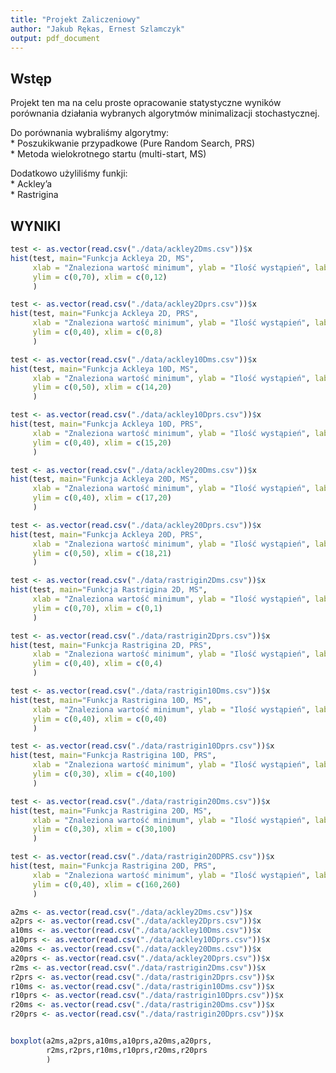 ```yaml
---
title: "Projekt Zaliczeniowy"
author: "Jakub Rękas, Ernest Szlamczyk"
output: pdf_document
---
```


## Wstęp
Projekt ten ma na celu proste opracowanie statystyczne wyników porównania działania wybranych algorytmów minimalizacji stochastycznej.    

Do porównania wybraliśmy algorytmy:  
* Poszukikwanie przypadkowe (Pure Random Search, PRS)  
* Metoda wielokrotnego startu (multi-start, MS)  

Dodatkowo użyliliśmy funkji:  
* Ackley’a  
* Rastrigina  

## WYNIKI

```r
test <- as.vector(read.csv("./data/ackley2Dms.csv"))$x
hist(test, main="Funkcja Ackleya 2D, MS", 
     xlab = "Znaleziona wartość minimum", ylab = "Ilość wystąpień", labels = TRUE,
     ylim = c(0,70), xlim = c(0,12)
     )
```

```r
test <- as.vector(read.csv("./data/ackley2Dprs.csv"))$x
hist(test, main="Funkcja Ackleya 2D, PRS", 
     xlab = "Znaleziona wartość minimum", ylab = "Ilość wystąpień", labels = TRUE,
     ylim = c(0,40), xlim = c(0,8)
     )
```

```r
test <- as.vector(read.csv("./data/ackley10Dms.csv"))$x
hist(test, main="Funkcja Ackleya 10D, MS", 
     xlab = "Znaleziona wartość minimum", ylab = "Ilość wystąpień", labels = TRUE,
     ylim = c(0,50), xlim = c(14,20)
     )
```

```r
test <- as.vector(read.csv("./data/ackley10Dprs.csv"))$x
hist(test, main="Funkcja Ackleya 10D, PRS", 
     xlab = "Znaleziona wartość minimum", ylab = "Ilość wystąpień", labels = TRUE,
     ylim = c(0,40), xlim = c(15,20)
     )
```

```r
test <- as.vector(read.csv("./data/ackley20Dms.csv"))$x
hist(test, main="Funkcja Ackleya 20D, MS", 
     xlab = "Znaleziona wartość minimum", ylab = "Ilość wystąpień", labels = TRUE,
     ylim = c(0,40), xlim = c(17,20)
     )
```

```r
test <- as.vector(read.csv("./data/ackley20Dprs.csv"))$x
hist(test, main="Funkcja Ackleya 20D, PRS", 
     xlab = "Znaleziona wartość minimum", ylab = "Ilość wystąpień", labels = TRUE,
     ylim = c(0,50), xlim = c(18,21)
     )
```

```r
test <- as.vector(read.csv("./data/rastrigin2Dms.csv"))$x
hist(test, main="Funkcja Rastrigina 2D, MS", 
     xlab = "Znaleziona wartość minimum", ylab = "Ilość wystąpień", labels = TRUE,
     ylim = c(0,70), xlim = c(0,1)
     )
```

```r
test <- as.vector(read.csv("./data/rastrigin2Dprs.csv"))$x
hist(test, main="Funkcja Rastrigina 2D, PRS", 
     xlab = "Znaleziona wartość minimum", ylab = "Ilość wystąpień", labels = TRUE,
     ylim = c(0,40), xlim = c(0,4)
     )
```

```r
test <- as.vector(read.csv("./data/rastrigin10Dms.csv"))$x
hist(test, main="Funkcja Rastrigina 10D, MS", 
     xlab = "Znaleziona wartość minimum", ylab = "Ilość wystąpień", labels = TRUE,
     ylim = c(0,40), xlim = c(0,40)
     )
```

```r
test <- as.vector(read.csv("./data/rastrigin10Dprs.csv"))$x
hist(test, main="Funkcja Rastrigina 10D, PRS", 
     xlab = "Znaleziona wartość minimum", ylab = "Ilość wystąpień", labels = TRUE,
     ylim = c(0,30), xlim = c(40,100)
     )
```

```r
test <- as.vector(read.csv("./data/rastrigin20Dms.csv"))$x
hist(test, main="Funkcja Rastrigina 20D, MS", 
     xlab = "Znaleziona wartość minimum", ylab = "Ilość wystąpień", labels = TRUE,
     ylim = c(0,30), xlim = c(30,100)
     )
```

```r
test <- as.vector(read.csv("./data/rastrigin20DPRS.csv"))$x
hist(test, main="Funkcja Rastrigina 20D, PRS", 
     xlab = "Znaleziona wartość minimum", ylab = "Ilość wystąpień", labels = TRUE,
     ylim = c(0,40), xlim = c(160,260)
     )
```

```r
a2ms <- as.vector(read.csv("./data/ackley2Dms.csv"))$x
a2prs <- as.vector(read.csv("./data/ackley2Dprs.csv"))$x
a10ms <- as.vector(read.csv("./data/ackley10Dms.csv"))$x
a10prs <- as.vector(read.csv("./data/ackley10Dprs.csv"))$x
a20ms <- as.vector(read.csv("./data/ackley20Dms.csv"))$x
a20prs <- as.vector(read.csv("./data/ackley20Dprs.csv"))$x
r2ms <- as.vector(read.csv("./data/rastrigin2Dms.csv"))$x
r2prs <- as.vector(read.csv("./data/rastrigin2Dprs.csv"))$x
r10ms <- as.vector(read.csv("./data/rastrigin10Dms.csv"))$x
r10prs <- as.vector(read.csv("./data/rastrigin10Dprs.csv"))$x
r20ms <- as.vector(read.csv("./data/rastrigin20Dms.csv"))$x
r20prs <- as.vector(read.csv("./data/rastrigin20Dprs.csv"))$x


boxplot(a2ms,a2prs,a10ms,a10prs,a20ms,a20prs,
        r2ms,r2prs,r10ms,r10prs,r20ms,r20prs
        )
```

